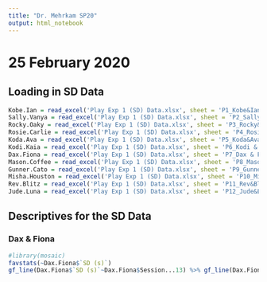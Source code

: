 ```yaml
---
title: "Dr. Mehrkam SP20"
output: html_notebook
---
```



# 25 February 2020

## Loading in SD Data 

```r
Kobe.Ian = read_excel('Play Exp 1 (SD) Data.xlsx', sheet = 'P1_Kobe&Ian')
Sally.Vanya = read_excel('Play Exp 1 (SD) Data.xlsx', sheet = 'P2_Sally&Vanya')
Rocky.Oaky = read_excel('Play Exp 1 (SD) Data.xlsx', sheet = 'P3_Rocky&Oaky')
Rosie.Carlie = read_excel('Play Exp 1 (SD) Data.xlsx', sheet = 'P4_Rosie&Carlie')
Koda.Ava = read_excel('Play Exp 1 (SD) Data.xlsx', sheet = 'P5_Koda&Ava')
Kodi.Kaia = read_excel('Play Exp 1 (SD) Data.xlsx', sheet = 'P6_Kodi & Kaia')
Dax.Fiona = read_excel('Play Exp 1 (SD) Data.xlsx', sheet = 'P7_Dax & Fiona')
Mason.Coffee = read_excel('Play Exp 1 (SD) Data.xlsx', sheet = 'P8_Mason&Coffee')
Gunner.Cato = read_excel('Play Exp 1 (SD) Data.xlsx', sheet = 'P9_Gunner&Cato')
Misha.Houston = read_excel('Play Exp 1 (SD) Data.xlsx', sheet = 'P10_Misha&Houston')
Rev.Blitz = read_excel('Play Exp 1 (SD) Data.xlsx', sheet = 'P11_Rev&Blitz')
Jude.Luna = read_excel('Play Exp 1 (SD) Data.xlsx', sheet = 'P12_Jude&Luna')
```

## Descriptives for the SD Data

### Dax & Fiona 

```r
#library(mosaic)
favstats(~Dax.Fiona$`SD (s)`)
gf_line(Dax.Fiona$`SD (s)`~Dax.Fiona$Session...13) %>% gf_line(Dax.Fiona$`S-Delta (s)`~Dax.Fiona$Session...13, col = 'red')
```

